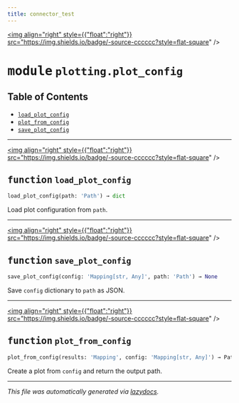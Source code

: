 ```yaml
---
title: connector_test
---
```


<a href="https://github.com/drothermel/%24%7BREPO%7D/blob/main/src/connector_test/plotting/plot_config.py"><img align="right" style={{"float":"right"}} src="https://img.shields.io/badge/-source-cccccc?style=flat-square" /></a>

# <kbd>module</kbd> `plotting.plot_config`



## Table of Contents
- [`load_plot_config`](./connector_test.plotting.plot_config#function-load-plot-config)
- [`plot_from_config`](./connector_test.plotting.plot_config#function-plot-from-config)
- [`save_plot_config`](./connector_test.plotting.plot_config#function-save-plot-config)



---

<a href="https://github.com/drothermel/%24%7BREPO%7D/blob/main/src/connector_test/plotting/plot_config.py#L11"><img align="right" style={{"float":"right"}} src="https://img.shields.io/badge/-source-cccccc?style=flat-square" /></a>

## <kbd>function</kbd> `load_plot_config`

```python
load_plot_config(path: 'Path') → dict
```

Load plot configuration from ``path``.



---

<a href="https://github.com/drothermel/%24%7BREPO%7D/blob/main/src/connector_test/plotting/plot_config.py#L33"><img align="right" style={{"float":"right"}} src="https://img.shields.io/badge/-source-cccccc?style=flat-square" /></a>

## <kbd>function</kbd> `save_plot_config`

```python
save_plot_config(config: 'Mapping[str, Any]', path: 'Path') → None
```

Save ``config`` dictionary to ``path`` as JSON.



---

<a href="https://github.com/drothermel/%24%7BREPO%7D/blob/main/src/connector_test/plotting/plot_config.py#L39"><img align="right" style={{"float":"right"}} src="https://img.shields.io/badge/-source-cccccc?style=flat-square" /></a>

## <kbd>function</kbd> `plot_from_config`

```python
plot_from_config(results: 'Mapping', config: 'Mapping[str, Any]') → Path
```

Create a plot from ``config`` and return the output path.





---

_This file was automatically generated via [lazydocs](https://github.com/ml-tooling/lazydocs)._
